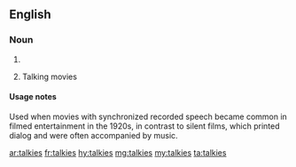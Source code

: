 ==English==

===Noun===
{{head|en|plural}}

# {{plural of|talkie|lang=en}}
# {{context|dated|lang=en}} Talking movies

====Usage notes====
Used when movies with synchronized recorded speech became common in filmed entertainment in the 1920s, in contrast to silent films, which printed dialog and were often accompanied by music.

[[ar:talkies]]
[[fr:talkies]]
[[hy:talkies]]
[[mg:talkies]]
[[my:talkies]]
[[ta:talkies]]